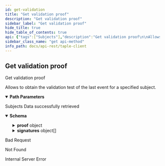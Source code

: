 ```yaml
---
id: get-validation
title: "Get validation proof"
description: "Get validation proof"
sidebar_label: "Get validation proof"
hide_title: true
hide_table_of_contents: true
api: {"tags":["Subjects"],"description":"Get validation proof\n\nAllows to obtain the validation test of the last event for a specified subject.","operationId":"getValidation","parameters":[{"name":"id","in":"path","description":"Subject's unique id","required":true,"schema":{"type":"string"}}],"responses":{"200":{"description":"Subjects Data successfully retrieved","content":{"application/json":{"schema":{"type":"object","required":["proof","signatures"],"properties":{"proof":{"type":"object","required":["subject_id","schema_id","namespace","name","subject_public_key","governance_id","genesis_governance_version","sn","prev_event_hash","event_hash","governance_version"],"properties":{"event_hash":{"type":"string","description":"Hash of the event"},"genesis_governance_version":{"type":"integer","format":"int64","description":"Governance version of the genesis event","minimum":0},"governance_id":{"type":"string","description":"Governance identifier"},"governance_version":{"type":"integer","format":"int64","description":"Governance version","minimum":0},"name":{"type":"string","description":"Name of subject"},"namespace":{"type":"string","description":"Namespace to which the subject belongs"},"prev_event_hash":{"type":"string","description":"Previous event hash"},"schema_id":{"type":"string","description":"Subject schema json identifier"},"sn":{"type":"integer","format":"int64","description":"Current sequence number of the subject","minimum":0},"subject_id":{"type":"string","description":"Subject identifier"},"subject_public_key":{"type":"string","description":"Public key of the subject"}}},"signatures":{"type":"array","items":{"type":"object","required":["signer","timestamp","value"],"properties":{"signer":{"type":"string","description":"Signature of the issuer"},"timestamp":{"type":"integer","format":"int64","description":"Timestamp at which the signature was made","minimum":0},"value":{"type":"string","description":"Signature value"}}},"description":"Validators' signatures"}}},"example":{"proof":{"event_hash":"JLic8SLrT7tJxA9B3aLaaKaIEuV7Wouo2ogHCid6O4g8","genesis_governance_version":0,"governance_id":"","governance_version":0,"name":"Wine_Producers_Organization","namespace":"","prev_event_hash":"","schema_id":"governance","sn":0,"subject_id":"JoifaSpfenD2bEPeBLvUTWh30brm4tKcvdW8exQnkGoQ","subject_public_key":"E0gaiDcPRVmYLUGbseHmBk2_2H-FAlSgaO6ZMOXhh4Gs"},"signatures":[{"signer":"EbwR0yYrCYpTzlN5i5GX_MtAbKRw5y2euv3TqiTgwggs","timestamp":1688643031,"value":"SEF3qN1uKIgNfnK6YlgU7rlCvDCNHhl_tdcRBvQRyGShR8oOOw5tVk8_OUNlyaJV_HsrISeX8jAf4L3diodRZ_Dg"}]}}}},"400":{"description":"Bad Request"},"404":{"description":"Not Found"},"500":{"description":"Internal Server Error"}},"method":"get","path":"/api/subjects/{id}/validation","security":[],"info":{"title":"taple-client","description":"","contact":{"name":"Open Canarias S.L.","email":"taple@opencanarias.com"},"license":{"name":"AGPL-3.0-only","url":"https://raw.githubusercontent.com/opencanarias/taple-client/main/LICENSE"},"version":"0.2.0-dev"},"postman":{"name":"Get validation proof","description":{"content":"Get validation proof\n\nAllows to obtain the validation test of the last event for a specified subject.","type":"text/plain"},"url":{"path":["api","subjects",":id","validation"],"host":["{{baseUrl}}"],"query":[],"variable":[{"disabled":false,"description":{"content":"(Required) Subject's unique id","type":"text/plain"},"type":"any","value":"","key":"id"}]},"header":[{"key":"Accept","value":"application/json"}],"method":"GET"}}
sidebar_class_name: "get api-method"
info_path: docs/api-rest/taple-client
---
```



## Get validation proof



Get validation proof

Allows to obtain the validation test of the last event for a specified subject.

<details style={{"marginBottom":"1rem"}} data-collapsed={false} open={true}><summary style={{}}><strong>Path Parameters</strong></summary><div><ul><ParamsItem className={"paramsItem"} param={{"name":"id","in":"path","description":"Subject's unique id","required":true,"schema":{"type":"string"}}}></ParamsItem></ul></div></details><div><ApiTabs><TabItem label={"200"} value={"200"}><div>

Subjects Data successfully retrieved

</div><div><MimeTabs schemaType={"response"}><TabItem label={"application/json"} value={"application/json"}><SchemaTabs><TabItem label={"Schema"} value={"Schema"}><details style={{}} data-collapsed={false} open={true}><summary style={{"textAlign":"left"}}><strong>Schema</strong></summary><div style={{"textAlign":"left","marginLeft":"1rem"}}></div><ul style={{"marginLeft":"1rem"}}><SchemaItem collapsible={true} className={"schemaItem"}><details style={{}}><summary style={{}}><strong>proof</strong><span style={{"opacity":"0.6"}}> object</span></summary><div style={{"marginLeft":"1rem"}}><SchemaItem collapsible={false} name={"event_hash"} required={false} schemaDescription={"Hash of the event"} schemaName={"string"} qualifierMessage={undefined} defaultValue={undefined}></SchemaItem><SchemaItem collapsible={false} name={"genesis_governance_version"} required={false} schemaDescription={"Governance version of the genesis event"} schemaName={"int64"} qualifierMessage={undefined} defaultValue={undefined}></SchemaItem><SchemaItem collapsible={false} name={"governance_id"} required={false} schemaDescription={"Governance identifier"} schemaName={"string"} qualifierMessage={undefined} defaultValue={undefined}></SchemaItem><SchemaItem collapsible={false} name={"governance_version"} required={false} schemaDescription={"Governance version"} schemaName={"int64"} qualifierMessage={undefined} defaultValue={undefined}></SchemaItem><SchemaItem collapsible={false} name={"name"} required={false} schemaDescription={"Name of subject"} schemaName={"string"} qualifierMessage={undefined} defaultValue={undefined}></SchemaItem><SchemaItem collapsible={false} name={"namespace"} required={false} schemaDescription={"Namespace to which the subject belongs"} schemaName={"string"} qualifierMessage={undefined} defaultValue={undefined}></SchemaItem><SchemaItem collapsible={false} name={"prev_event_hash"} required={false} schemaDescription={"Previous event hash"} schemaName={"string"} qualifierMessage={undefined} defaultValue={undefined}></SchemaItem><SchemaItem collapsible={false} name={"schema_id"} required={false} schemaDescription={"Subject schema json identifier"} schemaName={"string"} qualifierMessage={undefined} defaultValue={undefined}></SchemaItem><SchemaItem collapsible={false} name={"sn"} required={false} schemaDescription={"Current sequence number of the subject"} schemaName={"int64"} qualifierMessage={undefined} defaultValue={undefined}></SchemaItem><SchemaItem collapsible={false} name={"subject_id"} required={false} schemaDescription={"Subject identifier"} schemaName={"string"} qualifierMessage={undefined} defaultValue={undefined}></SchemaItem><SchemaItem collapsible={false} name={"subject_public_key"} required={false} schemaDescription={"Public key of the subject"} schemaName={"string"} qualifierMessage={undefined} defaultValue={undefined}></SchemaItem></div></details></SchemaItem><SchemaItem collapsible={true} className={"schemaItem"}><details style={{}}><summary style={{}}><strong>signatures</strong><span style={{"opacity":"0.6"}}> object[]</span></summary><div style={{"marginLeft":"1rem"}}><div style={{"marginTop":".5rem","marginBottom":".5rem"}}>

Validators' signatures

</div><SchemaItem collapsible={false} name={"signer"} required={false} schemaDescription={"Signature of the issuer"} schemaName={"string"} qualifierMessage={undefined} defaultValue={undefined}></SchemaItem><SchemaItem collapsible={false} name={"timestamp"} required={false} schemaDescription={"Timestamp at which the signature was made"} schemaName={"int64"} qualifierMessage={undefined} defaultValue={undefined}></SchemaItem><SchemaItem collapsible={false} name={"value"} required={false} schemaDescription={"Signature value"} schemaName={"string"} qualifierMessage={undefined} defaultValue={undefined}></SchemaItem></div></details></SchemaItem></ul></details></TabItem><TabItem label={"Example (from schema)"} value={"Example (from schema)"}><ResponseSamples responseExample={"{\n  \"proof\": {\n    \"event_hash\": \"string\",\n    \"genesis_governance_version\": 0,\n    \"governance_id\": \"string\",\n    \"governance_version\": 0,\n    \"name\": \"string\",\n    \"namespace\": \"string\",\n    \"prev_event_hash\": \"string\",\n    \"schema_id\": \"string\",\n    \"sn\": 0,\n    \"subject_id\": \"string\",\n    \"subject_public_key\": \"string\"\n  },\n  \"signatures\": [\n    {\n      \"signer\": \"string\",\n      \"timestamp\": 0,\n      \"value\": \"string\"\n    }\n  ]\n}"} language={"json"}></ResponseSamples></TabItem><TabItem label={"Example"} value={"Example"}><ResponseSamples responseExample={"{\n  \"proof\": {\n    \"event_hash\": \"JLic8SLrT7tJxA9B3aLaaKaIEuV7Wouo2ogHCid6O4g8\",\n    \"genesis_governance_version\": 0,\n    \"governance_id\": \"\",\n    \"governance_version\": 0,\n    \"name\": \"Wine_Producers_Organization\",\n    \"namespace\": \"\",\n    \"prev_event_hash\": \"\",\n    \"schema_id\": \"governance\",\n    \"sn\": 0,\n    \"subject_id\": \"JoifaSpfenD2bEPeBLvUTWh30brm4tKcvdW8exQnkGoQ\",\n    \"subject_public_key\": \"E0gaiDcPRVmYLUGbseHmBk2_2H-FAlSgaO6ZMOXhh4Gs\"\n  },\n  \"signatures\": [\n    {\n      \"signer\": \"EbwR0yYrCYpTzlN5i5GX_MtAbKRw5y2euv3TqiTgwggs\",\n      \"timestamp\": 1688643031,\n      \"value\": \"SEF3qN1uKIgNfnK6YlgU7rlCvDCNHhl_tdcRBvQRyGShR8oOOw5tVk8_OUNlyaJV_HsrISeX8jAf4L3diodRZ_Dg\"\n    }\n  ]\n}"} language={"json"}></ResponseSamples></TabItem></SchemaTabs></TabItem></MimeTabs></div></TabItem><TabItem label={"400"} value={"400"}><div>

Bad Request

</div><div></div></TabItem><TabItem label={"404"} value={"404"}><div>

Not Found

</div><div></div></TabItem><TabItem label={"500"} value={"500"}><div>

Internal Server Error

</div><div></div></TabItem></ApiTabs></div>
      